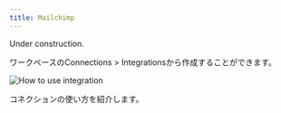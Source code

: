 ```yaml
---
title: Mailchimp
---
```


Under construction.

ワークペースのConnections > Integrationsから作成することができます。

<img
    src="/assets/images/integrations/integrations-how-to-use.png"
    alt="How to use integration"
/>

<CardGroup cols={1}>
    <Card title="コネクター: DB / DWH / SaaS" href="/workspace/ja/data-sources/connectors">
        コネクションの使い方を紹介します。
    </Card>
</CardGroup>
